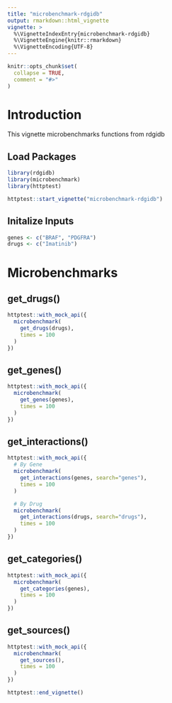 ```yaml
---
title: "microbenchmark-rdgidb"
output: rmarkdown::html_vignette
vignette: >
  %\VignetteIndexEntry{microbenchmark-rdgidb}
  %\VignetteEngine{knitr::rmarkdown}
  %\VignetteEncoding{UTF-8}
---
```


```r
knitr::opts_chunk$set(
  collapse = TRUE,
  comment = "#>"
)
```

# Introduction

This vignette microbenchmarks functions from rdgidb

## Load Packages

```r
library(rdgidb)
library(microbenchmark)
library(httptest)
```

```r
httptest::start_vignette("microbenchmark-rdgidb")
```

## Initalize Inputs

```r
genes <- c("BRAF", "PDGFRA")
drugs <- c("Imatinib")
```

# Microbenchmarks

## get_drugs()

```r
httptest::with_mock_api({
  microbenchmark(
    get_drugs(drugs),
    times = 100
  )
})
```

## get_genes()

```r
httptest::with_mock_api({
  microbenchmark(
    get_genes(genes),
    times = 100
  )
})
```

## get_interactions()

```r
httptest::with_mock_api({
  # By Gene
  microbenchmark(
    get_interactions(genes, search="genes"),
    times = 100
  )

  # By Drug
  microbenchmark(
    get_interactions(drugs, search="drugs"),
    times = 100
  )
})
```

## get_categories()

```r
httptest::with_mock_api({
  microbenchmark(
    get_categories(genes),
    times = 100
  )
})
```

## get_sources()

```r
httptest::with_mock_api({
  microbenchmark(
    get_sources(),
    times = 100
  )
})
```

```r
httptest::end_vignette()
```